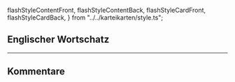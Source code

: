  flashStyleContentFront,
  flashStyleContentBack,
  flashStyleCardFront,
  flashStyleCardBack,
} from "../../karteikarten/style.ts";

## Englischer Wortschatz

---

<div style={{ margin: "auto" }}>
  <FlashcardArray
    cards={cards}
    cycle={true}
    frontContentStyle={flashStyleContentFront}
    backContentStyle={flashStyleContentBack}
    frontCardStyle={flashStyleCardFront}
    backCardStyle={flashStyleCardBack}
    style={{ margin: "auto" }}
  />
</div>

## Kommentare

<br />
<br />

<Comments />
